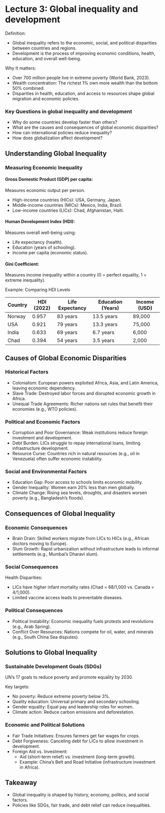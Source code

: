 # Lecture 3: Global inequality and development

Definition:

-   Global inequality refers to the economic, social, and political disparities between countries and regions.
-   Development is the process of improving economic conditions, health, education, and overall well-being.

Why It matters:

-   Over 700 million people live in extreme poverty (World Bank, 2023).
-   Wealth concentration: The richest 1% own more wealth than the bottom 50% combined.
-   Disparities in health, education, and access to resources shape global migration and economic policies.

### Key Questions in global inequality and development

-   Why do some countries develop faster than others?
-   What are the causes and consequences of global economic disparities?
-   How can international policies reduce inequality?
-   How does globalization affect development?

## Understanding Global Inequality

### Measuring Economic Inequality

#### Gross Domestic Product (GDP) per capita:

Measures economic output per person.

-   High-income countries (HICs): USA, Germany, Japan.
-   Middle-income countries (MICs): Mexico, India, Brazil.
-   Low-income countries (LICs): Chad, Afghanistan, Haiti.

#### Human Development Index (HDI):

Measures overall well-being using:

-   Life expectancy (health).
-   Education (years of schooling).
-   Income per capita (economic status).

#### Gini Coefficient:

Measures income inequality within a country (0 = perfect equality, 1 = extreme inequality).

Example: Comparing HDI Levels

| Country | HDI (2022) | Life Expectancy | Education (Years) | Income (USD) |
|---------|------------|-----------------|-------------------|--------------|
| Norway  | 0.957      | 83 years        | 13.5 years        | 89,000       |
| USA     | 0.921      | 79 years        | 13.3 years        | 75,000       |
| India   | 0.633      | 69 years        | 6.7 years         | 6,000        |
| Chad    | 0.394      | 54 years        | 3.5 years         | 2,000        |

## Causes of Global Economic Disparities

### Historical Factors

- Colonialism: European powers exploited Africa, Asia, and Latin America, leaving economic dependency.
- Slave Trade: Destroyed labor forces and disrupted economic growth in Africa.
- Unequal Trade Agreements: Richer nations set rules that benefit their economies (e.g., WTO policies).

### Political and Economic Factors

- Corruption and Poor Governance: Weak institutions reduce foreign investment and development.
- Debt Burden: LICs struggle to repay international loans, limiting infrastructure development.
- Resource Curse: Countries rich in natural resources (e.g., oil in Venezuela) often suffer economic instability.

### Social and Environmental Factors

- Education Gap: Poor access to schools limits economic mobility.
- Gender Inequality: Women earn 20% less than men globally.
- Climate Change: Rising sea levels, droughts, and disasters worsen poverty (e.g., Bangladesh’s floods).

## Consequences of Global Inequality
### Economic Consequences

- Brain Drain: Skilled workers migrate from LICs to HICs (e.g., African doctors moving to Europe).
- Slum Growth: Rapid urbanization without infrastructure leads to informal settlements (e.g., Mumbai’s Dharavi slum).

### Social Consequences

Health Disparities:

- LICs have higher infant mortality rates (Chad = 68/1,000 vs. Canada = 4/1,000).
- Limited vaccine access leads to preventable diseases.

### Political Consequences

- Political Instability: Economic inequality fuels protests and revolutions (e.g., Arab Spring).
- Conflict Over Resources: Nations compete for oil, water, and minerals (e.g., South China Sea disputes).

## Solutions to Global Inequality
### Sustainable Development Goals (SDGs)

UN’s 17 goals to reduce poverty and promote equality by 2030.

Key targets:

- No poverty: Reduce extreme poverty below 3%.
- Quality education: Universal primary and secondary schooling.
- Gender equality: Equal pay and leadership roles for women.
- Climate action: Reduce carbon emissions and deforestation.

### Economic and Political Solutions

- Fair Trade Initiatives: Ensures farmers get fair wages for crops.
- Debt Forgiveness: Canceling debt for LICs to allow investment in development.
- Foreign Aid vs. Investment:
  - Aid (short-term relief) vs. investment (long-term growth).
  - Example: China’s Belt and Road Initiative (infrastructure investment in Africa).

## Takeaway

- Global inequality is shaped by history, economy, politics, and social factors.
- Policies like SDGs, fair trade, and debt relief can reduce inequalities.
